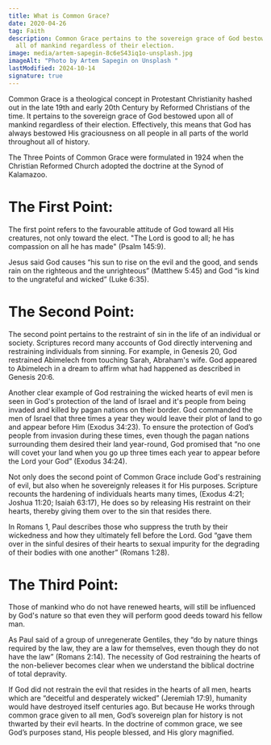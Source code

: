 ```yaml
---
title: What is Common Grace?
date: 2020-04-26
tag: Faith
description: Common Grace pertains to the sovereign grace of God bestowed upon
  all of mankind regardless of their election.
image: media/artem-sapegin-8c6eS43iq1o-unsplash.jpg
imageAlt: "Photo by Artem Sapegin on Unsplash "
lastModified: 2024-10-14
signature: true
---
```


Common Grace is a theological concept in Protestant Christianity hashed out in the late 19th and early 20th Century by Reformed Christians of the time. It pertains to the sovereign grace of God bestowed upon all of mankind regardless of their election. Effectively, this means that God has always bestowed His graciousness on all people in all parts of the world throughout all of history.

The Three Points of Common Grace were formulated in 1924 when the Christian Reformed Church adopted the doctrine at the Synod of Kalamazoo.

# The First Point:

The first point refers to the favourable attitude of God toward all His creatures, not only toward the elect. "The Lord is good to all; he has compassion on all he has made" (Psalm 145:9).

Jesus said God causes “his sun to rise on the evil and the good, and sends rain on the righteous and the unrighteous” (Matthew 5:45) and God “is kind to the ungrateful and wicked” (Luke 6:35).

# The Second Point:

The second point pertains to the restraint of sin in the life of an individual or society. Scriptures record many accounts of God directly intervening and restraining individuals from sinning. For example, in Genesis 20, God restrained Abimelech from touching Sarah, Abraham's wife. God appeared to Abimelech in a dream to affirm what had happened as described in Genesis 20:6.

Another clear example of God restraining the wicked hearts of evil men is seen in God's protection of the land of Israel and it's people from being invaded and killed by pagan nations on their border. God commanded the men of Israel that three times a year they would leave their plot of land to go and appear before Him (Exodus 34:23). To ensure the protection of God’s people from invasion during these times, even though the pagan nations surrounding them desired their land year-round, God promised that “no one will covet your land when you go up three times each year to appear before the Lord your God” (Exodus 34:24).

Not only does the second point of Common Grace include God's restraining of evil, but also when he sovereignly releases it for His purposes. Scripture recounts the hardening of individuals hearts many times, (Exodus 4:21; Joshua 11:20; Isaiah 63:17), He does so by releasing His restraint on their hearts, thereby giving them over to the sin that resides there.

In Romans 1, Paul describes those who suppress the truth by their wickedness and how they ultimately fell before the Lord. God “gave them over in the sinful desires of their hearts to sexual impurity for the degrading of their bodies with one another” (Romans 1:28).

# The Third Point:

Those of mankind who do not have renewed hearts, will still be influenced by God's nature so that even they will perform good deeds toward his fellow man.

As Paul said of a group of unregenerate Gentiles, they “do by nature things required by the law, they are a law for themselves, even though they do not have the law” (Romans 2:14). The necessity of God restraining the hearts of the non-believer becomes clear when we understand the biblical doctrine of total depravity.

If God did not restrain the evil that resides in the hearts of all men, hearts which are “deceitful and desperately wicked” (Jeremiah 17:9), humanity would have destroyed itself centuries ago. But because He works through common grace given to all men, God’s sovereign plan for history is not thwarted by their evil hearts. In the doctrine of common grace, we see God’s purposes stand, His people blessed, and His glory magnified.
